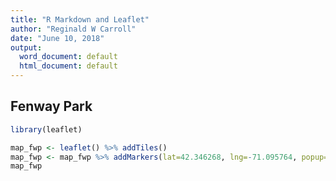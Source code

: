 ---
title: "R Markdown and Leaflet"
author: "Reginald W Carroll"
date: "June 10, 2018"
output:
  word_document: default
  html_document: default
---

## Fenway Park
```{r, warning=FALSE}
library(leaflet)

map_fwp <- leaflet() %>% addTiles() 
map_fwp <- map_fwp %>% addMarkers(lat=42.346268, lng=-71.095764, popup="Fenway Park")
map_fwp
```
